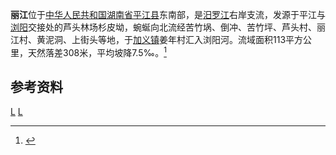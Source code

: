 {{Otheruses|丽江 (消歧义)|other=同名或類似名的其它條目描述}}
'''丽江'''位于[[中华人民共和国|中华人民共和国]][[湖南省|湖南省]][[平江县|平江县]]东南部，是[[汨罗江|汨罗江]]右岸支流，发源于平江与[[浏阳市|浏阳]]交接处的芦头林场杉皮坳，蜿蜒向北流经苦竹埚、倒冲、苦竹坪、芦头村、丽江村、黄泥洞、上街头等地，于[[加义镇|加义镇]]姜年村汇入浏阳河。流域面积113平方公里，天然落差308米，平均坡降7.5‰。<ref>{{Cite web |url=http://www.pingjiang.gov.cn/Item/560.aspx |title=平江县自然地理 |accessdate=2016-09-17 |archive-date=2015-07-17 |archive-url=https://web.archive.org/web/20150717052710/http://www.pingjiang.gov.cn/Item/560.aspx |dead-url=no }}</ref>

==参考资料==
{{reflist}}
[[Category:湖南河流|L]]
[[Category:平江县|L]]
